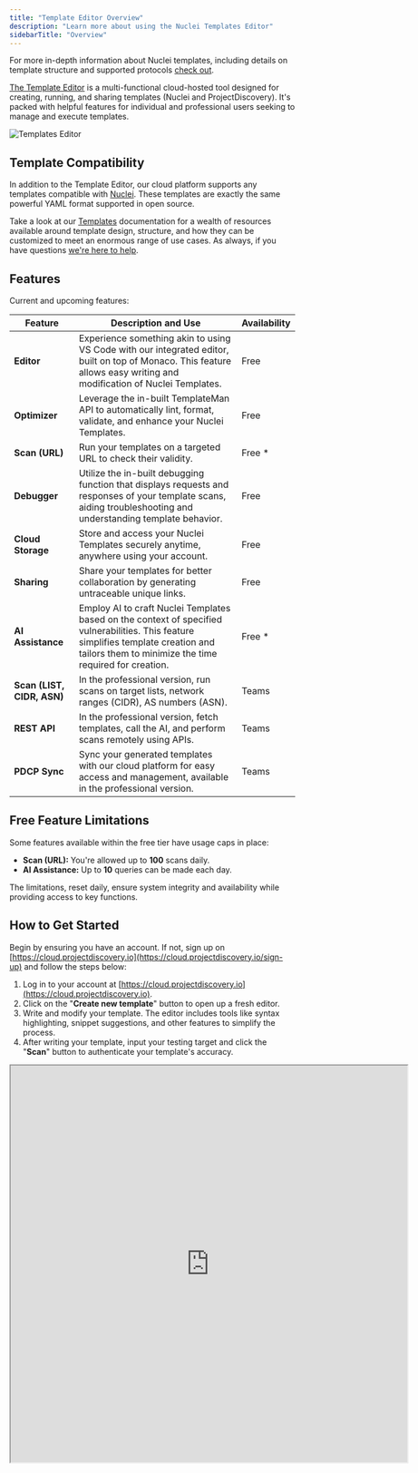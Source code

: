 ```yaml
---
title: "Template Editor Overview"
description: "Learn more about using the Nuclei Templates Editor"
sidebarTitle: "Overview"
---
```

<Tip>For more in-depth information about Nuclei templates, including details on template structure and supported protocols [check out](/templates/introduction).</Tip> 

[The Template Editor](https://cloud.projectdiscovery.io/public/public-template) is a multi-functional cloud-hosted tool designed for creating, running, and sharing templates (Nuclei and ProjectDiscovery). It's packed with helpful features for individual and professional users seeking to manage and execute templates.

![Templates Editor](/images/editor.jpg)


## Template Compatibility 

In addition to the Template Editor, our cloud platform supports any templates compatible with [Nuclei](nuclei/overview). These templates are exactly the same powerful YAML format supported in open source. 

Take a look at our [Templates](/Templates/introduction) documentation for a wealth of resources available around template design, structure, and how they can be customized to meet an enormous range of use cases. As always, if you have questions [we're here to help](/help/home).
## Features

Current and upcoming features:

| Feature                    | Description and Use                                                                                                                                                                           | Availability              |
| -------------------------- | --------------------------------------------------------------------------------------------------------------------------------------------------------------------------------------------- | ------------------------- |
| **Editor**                 | Experience something akin to using VS Code with our integrated editor, built on top of Monaco. This feature allows easy writing and modification of Nuclei Templates.                         | Free                      |
| **Optimizer**              | Leverage the in-built TemplateMan API to automatically lint, format, validate, and enhance your Nuclei Templates.                                                                             | Free                      |
| **Scan (URL)**             | Run your templates on a targeted URL to check their validity.                                                                                                                                 | Free \*                   |
| **Debugger**               | Utilize the in-built debugging function that displays requests and responses of your template scans, aiding troubleshooting and understanding template behavior.                              | Free                      |
| **Cloud Storage**          | Store and access your Nuclei Templates securely anytime, anywhere using your account.                                                                                                         | Free                      |
| **Sharing**                | Share your templates for better collaboration by generating untraceable unique links.                                                                                                         | Free                      |
| **AI Assistance**          | Employ AI to craft Nuclei Templates based on the context of specified vulnerabilities. This feature simplifies template creation and tailors them to minimize the time required for creation. | Free \*                   |
| **Scan (LIST, CIDR, ASN)** | In the professional version, run scans on target lists, network ranges (CIDR), AS numbers (ASN).                                                                                              | Teams                     |
| **REST API**               | In the professional version, fetch templates, call the AI, and perform scans remotely using APIs.                                                                                             | Teams                     |
| **PDCP Sync**              | Sync your generated templates with our cloud platform for easy access and management, available in the professional version.                                                 | Teams                     |

## Free Feature Limitations

Some features available within the free tier have usage caps in place:

- **Scan (URL):** You're allowed up to **100** scans daily.
- **AI Assistance:** Up to **10** queries can be made each day.

The limitations, reset daily, ensure system integrity and availability while providing access to key functions.

## How to Get Started

Begin by ensuring you have an account. If not, sign up on [https://cloud.projectdiscovery.io](https://cloud.projectdiscovery.io/sign-up) and follow the steps below:

1. Log in to your account at [https://cloud.projectdiscovery.io](https://cloud.projectdiscovery.io).
2. Click on the "**Create new template**" button to open up a fresh editor.
3. Write and modify your template. The editor includes tools like syntax highlighting, snippet suggestions, and other features to simplify the process.
4. After writing your template, input your testing target and click the "**Scan**" button to authenticate your template's accuracy.

<iframe
  src="https://cloud.projectdiscovery.io/public/CVE-2023-0297"
  width="700px"
  height="700px"
></iframe>